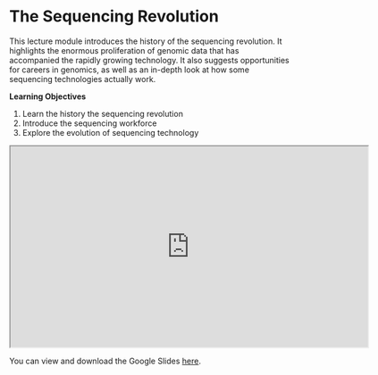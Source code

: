 # The Sequencing Revolution

This lecture module introduces the history of the sequencing revolution. It highlights the enormous proliferation of genomic data that has accompanied the rapidly growing technology. It also suggests opportunities for careers in genomics, as well as an in-depth look at how some sequencing technologies actually work.

**Learning Objectives**

1. Learn the history the sequencing revolution
1. Introduce the sequencing workforce
1. Explore the evolution of sequencing technology

<iframe src="https://drive.google.com/file/d/1uGt7q8fY4wb3iYBNxe6oe43tI-uZpcRj/preview" width="640" height="360" allow="autoplay"></iframe>

You can view and download the Google Slides [here](https://docs.google.com/presentation/d/1oWzck0r3djLUkS8t29v0D32-fnZDa7Qcb6GrO_VfFmk/edit?usp=sharing).
